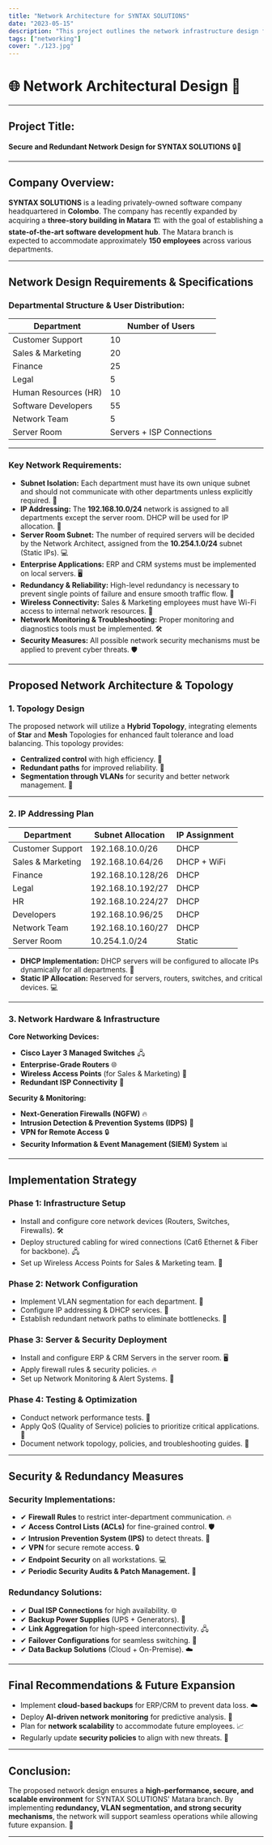 ```yaml
---
title: "Network Architecture for SYNTAX SOLUTIONS"
date: "2023-05-15"
description: "This project outlines the network infrastructure design for SYNTAX SOLUTIONS' new Matara branch, ensuring high performance, security, and scalability. The network is segmented into unique subnets for each department, with DHCP-assigned IPs for users and static IPs for servers. A secure and redundant topology is implemented to prevent single points of failure, while WiFi connectivity is provided for the Sales and Marketing team. Security measures include firewalls, VLANs, and monitoring tools for efficient network management. The design supports ERP and CRM systems, ensuring smooth business operations."
tags: ["networking"]
cover: "./123.jpg"
---
```


# 🌐 Network Architectural Design  🏢

---

## **Project Title:**  
**Secure and Redundant Network Design for SYNTAX SOLUTIONS** 🔒🔄  

---

## **Company Overview:**  
**SYNTAX SOLUTIONS** is a leading privately-owned software company headquartered in **Colombo**. The company has recently expanded by acquiring a **three-story building in Matara** 🏗️ with the goal of establishing a **state-of-the-art software development hub**. The Matara branch is expected to accommodate approximately **150 employees** across various departments.  

---

## **Network Design Requirements & Specifications**  

### **Departmental Structure & User Distribution:**  

| **Department**         | **Number of Users** |  
|-------------------------|---------------------|  
| Customer Support        | 10                  |  
| Sales & Marketing       | 20                  |  
| Finance                 | 25                  |  
| Legal                   | 5                   |  
| Human Resources (HR)    | 10                  |  
| Software Developers     | 55                  |  
| Network Team            | 5                   |  
| Server Room             | Servers + ISP Connections |  

---

### **Key Network Requirements:**  

- **Subnet Isolation:** Each department must have its own unique subnet and should not communicate with other departments unless explicitly required. 🚧  
- **IP Addressing:** The **192.168.10.0/24** network is assigned to all departments except the server room. DHCP will be used for IP allocation. 📡  
- **Server Room Subnet:** The number of required servers will be decided by the Network Architect, assigned from the **10.254.1.0/24** subnet (Static IPs). 💻  
- **Enterprise Applications:** ERP and CRM systems must be implemented on local servers. 🖥️  
- **Redundancy & Reliability:** High-level redundancy is necessary to prevent single points of failure and ensure smooth traffic flow. 🔄  
- **Wireless Connectivity:** Sales & Marketing employees must have Wi-Fi access to internal network resources. 📶  
- **Network Monitoring & Troubleshooting:** Proper monitoring and diagnostics tools must be implemented. 🛠️  
- **Security Measures:** All possible network security mechanisms must be applied to prevent cyber threats. 🛡️  

---

## **Proposed Network Architecture & Topology**  

### **1. Topology Design**  
The proposed network will utilize a **Hybrid Topology**, integrating elements of **Star** and **Mesh** Topologies for enhanced fault tolerance and load balancing. This topology provides:  
- **Centralized control** with high efficiency. 🎯  
- **Redundant paths** for improved reliability. 🔄  
- **Segmentation through VLANs** for security and better network management. 🚧  

---

### **2. IP Addressing Plan**  

| **Department**         | **Subnet Allocation**   | **IP Assignment** |  
|-------------------------|-------------------------|-------------------|  
| Customer Support        | 192.168.10.0/26         | DHCP              |  
| Sales & Marketing       | 192.168.10.64/26        | DHCP + WiFi       |  
| Finance                 | 192.168.10.128/26       | DHCP              |  
| Legal                   | 192.168.10.192/27       | DHCP              |  
| HR                      | 192.168.10.224/27       | DHCP              |  
| Developers              | 192.168.10.96/25        | DHCP              |  
| Network Team            | 192.168.10.160/27       | DHCP              |  
| Server Room             | 10.254.1.0/24           | Static            |  

- **DHCP Implementation:** DHCP servers will be configured to allocate IPs dynamically for all departments. 📡  
- **Static IP Allocation:** Reserved for servers, routers, switches, and critical devices. 💻  

---

### **3. Network Hardware & Infrastructure**  

**Core Networking Devices:**  
- **Cisco Layer 3 Managed Switches** 🖧  
- **Enterprise-Grade Routers** 🌐  
- **Wireless Access Points** (for Sales & Marketing) 📶  
- **Redundant ISP Connectivity** 🔄  

**Security & Monitoring:**  
- **Next-Generation Firewalls (NGFW)** 🔥  
- **Intrusion Detection & Prevention Systems (IDPS)** 🚨  
- **VPN for Remote Access** 🔒  
- **Security Information & Event Management (SIEM) System** 📊  

---

## **Implementation Strategy**  

### **Phase 1: Infrastructure Setup**  
- Install and configure core network devices (Routers, Switches, Firewalls). 🛠️  
- Deploy structured cabling for wired connections (Cat6 Ethernet & Fiber for backbone). 🖧  
- Set up Wireless Access Points for Sales & Marketing team. 📶  

### **Phase 2: Network Configuration**  
- Implement VLAN segmentation for each department. 🚧  
- Configure IP addressing & DHCP services. 📡  
- Establish redundant network paths to eliminate bottlenecks. 🔄  

### **Phase 3: Server & Security Deployment**  
- Install and configure ERP & CRM Servers in the server room. 🖥️  
- Apply firewall rules & security policies. 🔥  
- Set up Network Monitoring & Alert Systems. 🚨  

### **Phase 4: Testing & Optimization**  
- Conduct network performance tests. 🧪  
- Apply QoS (Quality of Service) policies to prioritize critical applications. 🎯  
- Document network topology, policies, and troubleshooting guides. 📄  

---

## **Security & Redundancy Measures**  

### **Security Implementations:**  
- ✔ **Firewall Rules** to restrict inter-department communication. 🔥  
- ✔ **Access Control Lists (ACLs)** for fine-grained control. 🛡️  
- ✔ **Intrusion Prevention System (IPS)** to detect threats. 🚨  
- ✔ **VPN** for secure remote access. 🔒  
- ✔ **Endpoint Security** on all workstations. 💻  
- ✔ **Periodic Security Audits & Patch Management.** 🔄  

### **Redundancy Solutions:**  
- ✔ **Dual ISP Connections** for high availability. 🌐  
- ✔ **Backup Power Supplies** (UPS + Generators). 🔋  
- ✔ **Link Aggregation** for high-speed interconnectivity. 🖧  
- ✔ **Failover Configurations** for seamless switching. 🔄  
- ✔ **Data Backup Solutions** (Cloud + On-Premise). ☁️  

---

## **Final Recommendations & Future Expansion**  
- Implement **cloud-based backups** for ERP/CRM to prevent data loss. ☁️  
- Deploy **AI-driven network monitoring** for predictive analysis. 🤖  
- Plan for **network scalability** to accommodate future employees. 📈  
- Regularly update **security policies** to align with new threats. 🔄  

---

## **Conclusion:**  
The proposed network design ensures a **high-performance, secure, and scalable environment** for SYNTAX SOLUTIONS' Matara branch. By implementing **redundancy, VLAN segmentation, and strong security mechanisms**, the network will support seamless operations while allowing future expansion. 🚀  

--- 
